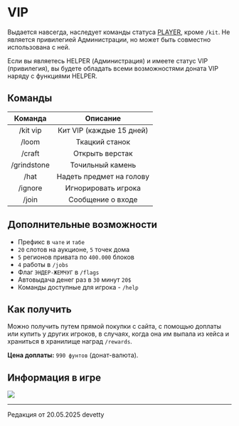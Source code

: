 # VIP

Выдается навсегда, наследует команды статуса [PLAYER](https://www.etty.su/docs/wiki/donate/player), кроме ```/kit```. Не является привилегией Администрации, но может быть совместно использована с ней.

Если вы являетесь HELPER (Администрация) и имеете статус VIP (привилегия), вы будете обладать всеми возможностями доната VIP наряду с функциями HELPER.

## Команды

| Команда | Описание |
| :---------: | :---------: |
| /kit vip | Кит VIP (каждые 15 дней) |
| /loom | Ткацкий станок |
| /craft | Открыть верстак |
| /grindstone | Точильный камень |
| /hat | Надеть предмет на голову |
| /ignore | Игнорировать игрока |
| /join | Сообщение о входе |

## Дополнительные возможности

- Префикс в ```чате``` и ```табе```
- ```20``` слотов на аукционе, ```5``` точек дома
- ```5``` регионов привата по ```400.000``` блоков
- ```4``` работы в ```/jobs```
- Флаг ```ЭНДЕР-ЖЕМЧУГ``` в ```/flags```
- Автовыдача денег раз в ```30``` минут ```20$```
- Команды доступные для игрока - ```/help```

## Как получить

Можно получить путем прямой покупки с сайта, с помощью доплаты или купить у других игроков, в случаях, когда она им выпала из кейса и храниться в хранилище наград ```/rewards```.

**Цена доплаты:** ```990 фунтов``` (донат-валюта).

## Информация в игре

<img src="https://s3.etty.su/wiki/survival/donate/vip.webp"/>

--------

<Badge bgColor="#ffad47" textColor="#000000">Редакция от 20.05.2025</Badge> <Badge bgColor="#88bfbd" textColor="#000000">devetty</Badge>